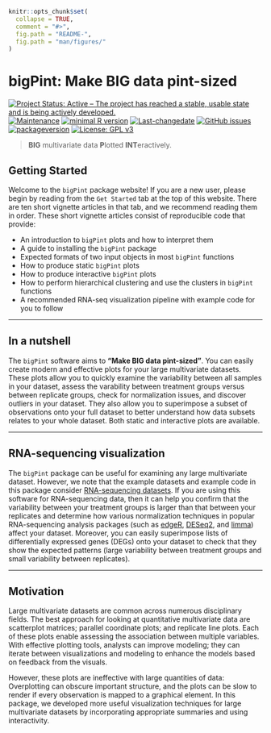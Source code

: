 
```r
knitr::opts_chunk$set(
  collapse = TRUE,
  comment = "#>",
  fig.path = "README-",
  fig.path = "man/figures/"
)
```

# bigPint: Make BIG data pint-sized <img src="man/figures/logo.png" align="right" alt="" />

[![Project Status: Active – The project has reached a stable, usable state and is being actively developed.](https://www.repostatus.org/badges/latest/active.svg)](https://www.repostatus.org/#active)
[![Maintenance](https://img.shields.io/badge/Maintained%3F-yes-green.svg)](https://GitHub.com/lrutter/bigPint/graphs/commit-activity)
[![minimal R version](https://img.shields.io/badge/R%3E%3D-3.4.1-6666ff.svg)](https://cran.r-project.org/)
[![Last-changedate](https://img.shields.io/badge/last%20change-`r gsub('-', '--', Sys.Date())`-blue.svg)](/commits/master)
[![GitHub issues](https://img.shields.io/github/issues/lrutter/bigPint.svg)](https://GitHub.com/lrutter/bigPint/issues/)
[![packageversion](https://img.shields.io/badge/Package%20version-0.99.0-orange.svg?style=flat-square)](commits/master)
[![License: GPL v3](https://img.shields.io/badge/License-GPL%20v3-ff69b4.svg)](https://www.gnu.org/licenses/gpl-3.0)

> **BIG** multivariate data **P**lotted **INT**eractively.

## Getting Started

Welcome to the `bigPint` package website! If you are a new user, please begin by reading from the `Get Started` tab at the top of this website. There are ten short vignette articles in that tab, and we recommend reading them in order. These short vignette articles consist of reproducible code that provide:

- An introduction to `bigPint` plots and how to interpret them
- A guide to installing the `bigPint` package
- Expected formats of two input objects in most `bigPint` functions
- How to produce static `bigPint` plots
- How to produce interactive `bigPint` plots
- How to perform hierarchical clustering and use the clusters in `bigPint` functions
- A recommended RNA-seq visualization pipeline with example code for you to follow

____________________________________________________________________________________

## In a nutshell

The `bigPint` software aims to **"Make BIG data pint-sized"**. You can easily create modern and effective plots for your large multivariate datasets. These plots allow you to quickly examine the variability between all samples in your dataset, assess the varability between treatment groups versus between replicate groups, check for normalization issues, and discover outliers in your dataset. They also allow you to superimpose a subset of observations onto your full dataset to better understand how data subsets relates to your whole dataset. Both static and interactive plots are available.

____________________________________________________________________________________

## RNA-sequencing visualization

The `bigPint` package can be useful for examining any large multivariate dataset. However, we note that the example datasets and example code in this package consider [RNA-sequencing datasets](https://en.wikipedia.org/wiki/RNA-Seq). If you are using this software for RNA-sequencing data, then it can help you confirm that the variability between your treatment groups is larger than that between your replicates and determine how various normalization techniques in popular RNA-sequencing analysis packages (such as [edgeR](https://bioconductor.org/packages/release/bioc/html/edgeR.html), [DESeq2](https://bioconductor.org/packages/release/bioc/html/DESeq2.html), and [limma](https://bioconductor.org/packages/release/bioc/html/limma.html)) affect your dataset. Moreover, you can easily superimpose lists of differentially expressed genes (DEGs) onto your dataset to check that they show the expected patterns (large variability between treatment groups and small variability between replicates).

____________________________________________________________________________________

## Motivation

Large multivariate datasets are common across numerous disciplinary fields. The best approach for looking at quantitative multivariate data are scatterplot matrices; parallel coordinate plots; and replicate line plots. Each of these plots enable assessing the association between multiple variables. With effective plotting tools, analysts can improve modeling; they can iterate between visualizations and modeling to enhance the models based on feedback from the visuals.

However, these plots are ineffective with large quantities of data: Overplotting can obscure important structure, and the plots can be slow to render if every observation is mapped to a graphical element. In this package, we developed more useful visualization techniques for large multivariate datasets by incorporating appropriate summaries and using interactivity. 
